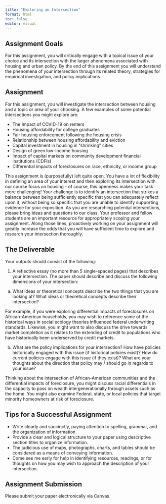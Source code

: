 ```yaml
---
title: "Exploring an Intersection"
format: html
toc: false
editor: visual
---
```


## Assignment Goals
For this assignment, you will critically engage with a topical issue of your choice and its intersection with the larger phenomena associated with housing and urban policy. By the end of this assignment you will understand the phenomena of your intersection through its related theory, strategies for empirical investigation, and policy implications

## Assignment
For this assignment, you will investigate the intersection between housing and a topic or area of your choosing. A few examples of some potential intersections you might explore are:

- The Impact of COVID-19 on renters
- Housing affordability for college graduates
- Fair housing enforcement following the housing crisis
- Relationship between housing affordability and eviction
- Capital investment in housing in “shrinking” cities
-	Design of green low-income housing
-	Impact of capital markets on community development financial institutions (CDFIs)
-	Differential impacts of foreclosures on race, ethnicity, or income group

This assignment is (purposefully) left quite open. You have a lot of flexibility in defining an area of your interest and then exploring its intersection with our course focus on housing - of course, this openness makes your task more challenging! Your challenge is to identify an intersection that strikes a balance between being sufficiently specific that you can adequately reflect upon it, without being so specific that you are unable to identify supporting evidence for your exposition. As you are researching potential intersections, please bring ideas and questions to our class. Your professor and fellow students are an important resource for appropriately scoping your assignment. Along those lines, proactively working on your assignment will greatly increase the odds that you will have sufficient time to explore and research your intersection thoroughly.

## The Deliverable

Your outputs should consist of the following:

1.	A reflective essay (no more than 5 single-spaced pages) that describes your intersection. The paper should describe and discuss the following dimensions of your intersection:

a.	What ideas or theoretical concepts describe the two things that you are looking at? What ideas or theoretical concepts describe their intersection? 

For example, if you were exploring differential impacts of foreclosures on African-American households, you may wish to reference some of the historical ways in social ecology theories influenced federal underwriting standards. Likewise, you might want to also discuss the drive towards market completion as it relates to the extending of credit to populations who have historically been underserved by credit markets.

b.	What are the policy implications for your intersection? How have policies historically engaged with this issue (if historical policies exist)? How do current policies engage with this issue (if they exist)? What are your thoughts about the direction that policy may / should go in regards to your issue?

Thinking about the intersection of African-American communities and the differential impacts of foreclosure, you might discuss racial differentials in the capacity to pass on wealth intergenerationally through assets such as the home. You might also examine Federal, state, or local policies that target minority homeowners at risk of foreclosure.

## Tips for a Successful Assignment

- Write clearly and succinctly, paying attention to spelling, grammar, and the organization of information.
- Provide a clear and logical structure to your paper using descriptive section titles to organize information.
- The judicious use of maps, photographs, charts, and tables should be considered as a means of conveying information.
- Come see me early for help in identifying resources, readings, or for thoughts on how you may wish to approach the description of your intersection.

## Assignment Submission

Please submit your paper electronically via Canvas.
